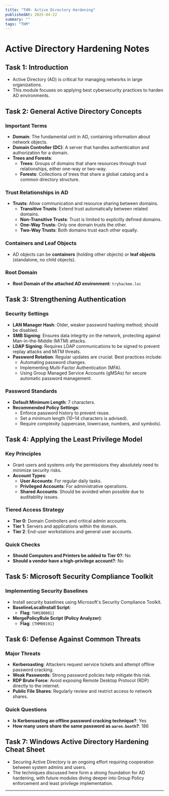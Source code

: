 ```yaml
---
title: "THM- Active Directory Hardening"
publishedAt: 2025-04-22
summary: ""
tags: "THM"
---
```



# Active Directory Hardening Notes

## Task 1: Introduction
- Active Directory (AD) is critical for managing networks in large organizations.
- This module focuses on applying best cybersecurity practices to harden AD environments.

## Task 2: General Active Directory Concepts
### Important Terms
- **Domain**: The fundamental unit in AD, containing information about network objects.
- **Domain Controller (DC)**: A server that handles authentication and authorization for a domain.
- **Trees and Forests**:
  - **Trees**: Groups of domains that share resources through trust relationships, either one-way or two-way.
  - **Forests**: Collections of trees that share a global catalog and a common directory structure.

### Trust Relationships in AD
- **Trusts**: Allow communication and resource sharing between domains.
  - **Transitive Trusts**: Extend trust automatically between related domains.
  - **Non-Transitive Trusts**: Trust is limited to explicitly defined domains.
  - **One-Way Trusts**: Only one domain trusts the other.
  - **Two-Way Trusts**: Both domains trust each other equally.

### Containers and Leaf Objects
- AD objects can be **containers** (holding other objects) or **leaf objects** (standalone, no child objects).

### Root Domain
- **Root Domain of the attached AD environment**: `tryhackme.loc`

## Task 3: Strengthening Authentication
### Security Settings
- **LAN Manager Hash**: Older, weaker password hashing method; should be disabled.
- **SMB Signing**: Ensures data integrity on the network, protecting against Man-in-the-Middle (MiTM) attacks.
- **LDAP Signing**: Requires LDAP communications to be signed to prevent replay attacks and MiTM threats.
- **Password Rotation**: Regular updates are crucial. Best practices include:
  - Automating password changes.
  - Implementing Multi-Factor Authentication (MFA).
  - Using Group Managed Service Accounts (gMSAs) for secure automatic password management.

### Password Standards
- **Default Minimum Length**: 7 characters.
- **Recommended Policy Settings**:
  - Enforce password history to prevent reuse.
  - Set a minimum length (10–14 characters is advised).
  - Require complexity (uppercase, lowercase, numbers, and symbols).

## Task 4: Applying the Least Privilege Model
### Key Principles
- Grant users and systems only the permissions they absolutely need to minimize security risks.
- **Account Types**:
  - **User Accounts**: For regular daily tasks.
  - **Privileged Accounts**: For administrative operations.
  - **Shared Accounts**: Should be avoided when possible due to auditability issues.

### Tiered Access Strategy
- **Tier 0**: Domain Controllers and critical admin accounts.
- **Tier 1**: Servers and applications within the domain.
- **Tier 2**: End-user workstations and general user accounts.

### Quick Checks
- **Should Computers and Printers be added to Tier 0?**: No
- **Should a vendor have a high-privilege account?**: No

## Task 5: Microsoft Security Compliance Toolkit
### Implementing Security Baselines
- Install security baselines using Microsoft's Security Compliance Toolkit.
- **BaselineLocalInstall Script**:
  - **Flag**: `THM{00001}`
- **MergePolicyRule Script (Policy Analyzer)**:
  - **Flag**: `{THM00191}`

## Task 6: Defense Against Common Threats
### Major Threats
- **Kerberoasting**: Attackers request service tickets and attempt offline password cracking.
- **Weak Passwords**: Strong password policies help mitigate this risk.
- **RDP Brute Force**: Avoid exposing Remote Desktop Protocol (RDP) directly to the internet.
- **Public File Shares**: Regularly review and restrict access to network shares.

### Quick Questions
- **Is Kerberoasting an offline password cracking technique?**: Yes
- **How many users share the same password as `aaron.booth`?**: 186

## Task 7: Windows Active Directory Hardening Cheat Sheet
- Securing Active Directory is an ongoing effort requiring cooperation between system admins and users.
- The techniques discussed here form a strong foundation for AD hardening, with future modules diving deeper into Group Policy enforcement and least privilege implementation.

---

